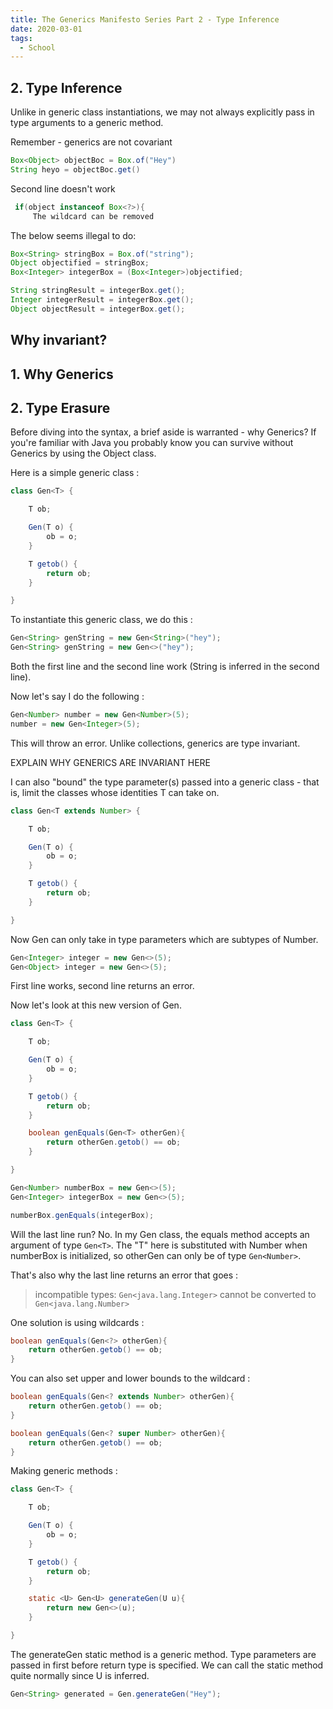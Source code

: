 ```yaml
---
title: The Generics Manifesto Series Part 2 - Type Inference
date: 2020-03-01
tags:
  - School
---
```


## 2. Type Inference


Unlike in generic class instantiations, we may not always
explicitly pass in type arguments to a generic method.

Remember - generics are not covariant
```java
Box<Object> objectBoc = Box.of("Hey")
String heyo = objectBoc.get()
```
Second line doesn't work

```java
 if(object instanceof Box<?>){     
     The wildcard can be removed
```

The below seems illegal to do:
```java 
Box<String> stringBox = Box.of("string");
Object objectified = stringBox;
Box<Integer> integerBox = (Box<Integer>)objectified;

String stringResult = integerBox.get();
Integer integerResult = integerBox.get();
Object objectResult = integerBox.get();
```



## Why invariant?
## 1. Why Generics
## 2. Type Erasure









































Before diving into the syntax, a brief aside is warranted - why Generics?
If you're familiar with Java you probably know you can survive without Generics by using the Object class.



Here is a simple generic class :
```java
class Gen<T> {

    T ob; 

    Gen(T o) {
        ob = o;
    }

    T getob() {
        return ob;
    }

}
```

To instantiate this generic class, we do this : 
```java
Gen<String> genString = new Gen<String>("hey");
Gen<String> genString = new Gen<>("hey");
```
Both the first line and the second line work (String is inferred
in the second line).

Now let's say I do the following :
```java
Gen<Number> number = new Gen<Number>(5);
number = new Gen<Integer>(5);
```
This will throw an error. Unlike collections,
generics are type invariant.

EXPLAIN WHY GENERICS ARE INVARIANT HERE 

I can also "bound" the type parameter(s) passed into
a generic class - that is, limit the classes whose identities
T can take on.
```java
class Gen<T extends Number> {

    T ob; 

    Gen(T o) {
        ob = o;
    }

    T getob() {
        return ob;
    }

}
```
Now Gen can only take in type parameters which are
subtypes of Number.

```java
Gen<Integer> integer = new Gen<>(5);
Gen<Object> integer = new Gen<>(5);
```
First line works, second line returns an error.

Now let's look at this new version of Gen.
```java
class Gen<T> {

    T ob; 

    Gen(T o) {
        ob = o;
    }

    T getob() {
        return ob;
    }

    boolean genEquals(Gen<T> otherGen){
		return otherGen.getob() == ob;
	}

}

Gen<Number> numberBox = new Gen<>(5);
Gen<Integer> integerBox = new Gen<>(5);

numberBox.genEquals(integerBox);
```
Will the last line run? No. In my Gen class, 
the equals method accepts an argument of type `Gen<T>`.
The "T" here is substituted with Number when numberBox 
is initialized, so otherGen can only  be of type
`Gen<Number>`.

That's also why the last line returns an error that goes :
>incompatible types: `Gen<java.lang.Integer>`
cannot be converted to `Gen<java.lang.Number>`

One solution is using wildcards :
```java
boolean genEquals(Gen<?> otherGen){
    return otherGen.getob() == ob;
}
```
You can also set upper and lower bounds to the wildcard :
```java
boolean genEquals(Gen<? extends Number> otherGen){
    return otherGen.getob() == ob;
}

boolean genEquals(Gen<? super Number> otherGen){
    return otherGen.getob() == ob;
}
```

Making generic methods :
```java
class Gen<T> {

    T ob; 

    Gen(T o) {
        ob = o;
    }

    T getob() {
        return ob;
    }

    static <U> Gen<U> generateGen(U u){
        return new Gen<>(u);
    }

}
```
The generateGen static method is a generic method.
Type parameters are passed in first before return type is 
specified. We can call the static method quite normally
since U is inferred.
```java
Gen<String> generated = Gen.generateGen("Hey");
```



